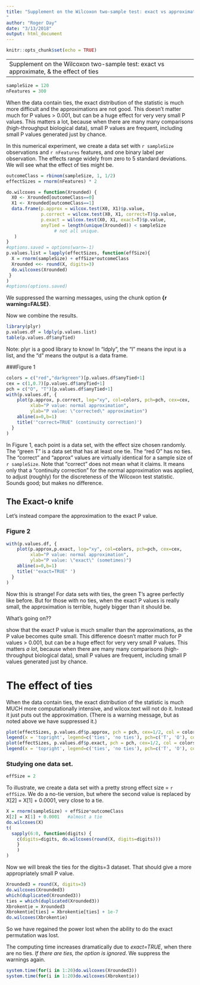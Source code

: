 ```yaml
---
title: "Supplement on the Wilcoxon two-sample test: exact vs approximate, & the effect of ties
"
author: "Roger Day"
date: "3/13/2018"
output: html_document
---
```


```r
knitr::opts_chunk$set(echo = TRUE)
```
---
Supplement on the Wilcoxon two-sample test: exact vs approximate, & the effect of ties
---


```r
sampleSize = 120
nFeatures = 300
```


When the data contain ties, the exact distribution of the statistic is much more difficult and the approximations are not good. This doesn’t matter much for P values > 0.001, but can be a huge effect for very very small P values. This matters a lot, because when there are many many comparisons (high-throughput biological data), small P values are frequent, including small P values generated just by chance.

In this numerical experiment, we create a data set with `r sampleSize` observations and `r nFeatures` features, and one binary label per observation.
The effects range widely from zero to 5 standard deviations.
We will see what the effect of ties might be.



```r
outcomeClass = rbinom(sampleSize, 1, 1/2)
effectSizes = rnorm(nFeatures) * 2
```
```r
do.wilcoxes = function(Xrounded) {
  X0 <- Xrounded[outcomeClass==0]
  X1 <- Xrounded[outcomeClass==1]
  data.frame(p.approx = wilcox.test(X0, X1)$p.value,
             p.correct = wilcox.test(X0, X1, correct=T)$p.value,
             p.exact = wilcox.test(X0, X1, exact=T)$p.value,
             anyTied = length(unique(Xrounded)) < sampleSize 
                  # not all unique.
   )
}
#options.saved = options(warn=-1)
p.values.list = lapply(effectSizes, function(effSize){
  X = rnorm(sampleSize) + effSize*outcomeClass
  Xrounded <<- round(X, digits=3)
  do.wilcoxes(Xrounded)
 }
)
#options(options.saved)
```
We suppressed the warning messages, using the chunk option **{r warning=FALSE}**.

Now we combine the results.
```r
library(plyr)
p.values.df = ldply(p.values.list)
table(p.values.df$anyTied)

```
Note: plyr is a good library to know! In "ldply", the "l" means the input is a list, and the "d" means the output is a data frame.

###Figure 1
```r
colors = c("red","darkgreen")[p.values.df$anyTied+1]  
cex = c(1,0.7)[p.values.df$anyTied+1]  
pch = c("O", "T")[p.values.df$anyTied+1]  
with(p.values.df, {
    plot(p.approx, p.correct, log="xy", col=colors, pch=pch, cex=cex, 
         xlab="P value: normal approximation", 
         ylab="P value: \"corrected\" approximation")
    abline(a=0,b=1)
    title('"correct=TRUE" (continuity correction)')
  }
)
```


In Figure 1, each point is a data set, with the effect size chosen randomly.
The "green T" is a data set that has at least one tie.
The "red O" has no ties.
The "correct" and "approx" values are virtually identical for a sample size of `r sampleSize`. Note that "correct" does not mean what it claims. 
It means only that a "continuity correction" for the normal approximation was applied, to adjust (roughly) for the discreteness of the Wilcoxon test statistic.  Sounds good; but makes no difference.

## The Exact-o knife


Let's instead compare the approximation to the exact P value.



### Figure 2

```r
with(p.values.df, {
    plot(p.approx,p.exact, log="xy", col=colors, pch=pch, cex=cex,
         xlab="P value: normal approximation", 
         ylab="P value: \"exact\" (sometimes)")
    abline(a=0,b=1)
    title('"exact=TRUE" ')
  }
)
```
Now this is strange!   For data sets with ties, the green T's agree perfectly like before.  But for those with no ties, when the exact P values is really small, the approximation is terrible, hugely bigger than it should be.

What's going on??

show that the exact P value is much smaller than the approximations, as the P value becomes quite small. This difference doesn’t matter much for P values > 0.001, but can be a huge effect for very very small P values.
This matters *a lot*, because when there are many many comparisons (high-throughput biological data), small P values are frequent, including small P values generated just by chance.  

# The effect of ties


When the data contain ties, the exact distribution of the statistic is much MUCH more computationally intensive, and wilcox.text will not do it. Instead it just puts out the approximation. (There is a warning message, but as noted above we have suppressed it.) 


```r
plot(effectSizes, p.values.df$p.approx, pch = pch, cex=1/2, col = colors, log='y')
legend(x = 'topright', legend=c('ties', 'no ties'), pch=c('T', 'O'), col=c('darkgreen', 'red'))
plot(effectSizes, p.values.df$p.exact, pch = pch, cex=1/2, col = colors, log='y')
legend(x = 'topright', legend=c('ties', 'no ties'), pch=c('T', 'O'), col=c('darkgreen', 'red'))

```


### Studying one data set.
```r
effSize = 2

```

To illustrate, we create a data set with a pretty strong effect size =  `r effSize`. We do a no-tie version, but where the second value is replaced by X[2] = X[1] + 0.0001, very close to a tie.

```r
X = rnorm(sampleSize) + effSize*outcomeClass
X[2] = X[1] + 0.0001   #almost a tie
do.wilcoxes(X)
t(
  sapply(6:0, function(digits) {
    c(digits=digits, do.wilcoxes(round(X, digits=digits)))
    }
    )
)
```
Now we will break the ties for the digits=3 dataset. That should give a more appropriately small P value.
```r
Xrounded3 = round(X, digits=3)
do.wilcoxes(Xrounded3)
which(duplicated(Xrounded3))
ties = which(duplicated(Xrounded3))
Xbrokentie = Xrounded3
Xbrokentie[ties] = Xbrokentie[ties] + 1e-7
do.wilcoxes(Xbrokentie)
```
So we have regained the power lost when the ability to do the exact permutation was lost.

The 
computing time increases dramatically due to *exact=TRUE*, when there are no ties. *If there are ties, the option is ignored*. We suppress the warnings again.
```r
system.time(for(i in 1:20)do.wilcoxes(Xrounded3))
system.time(for(i in 1:20)do.wilcoxes(Xbrokentie))
```
